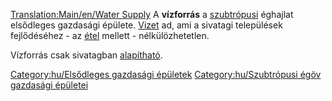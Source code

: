 [[Translation:Main/en/Water Supply]]{{en/-}}
{{hu/Gazdasági épületek|kép=Watersupply.png
|név=Vízforrás
|klíma=[[Main/en/Éghajlatok/Hu#Szubtrópusi|szubtrópusi]]
|elfogad=---
|előállít=[[Main/hu/Víz|vizet]]
}}
A '''vízforrás''' a [[Main/en/Éghajlatok/Hu#Szubtrópusi|szubtrópusi]] éghajlat elsődleges gazdasági épülete. [[Main/hu/Víz|Vizet]] ad, ami a sivatagi települések fejlődéséhez - az [[Main/hu/Étel|étel]] mellett - nélkülözhetetlen.

Vízforrás csak sivatagban [[Main/en/Gazdasági épületek/Hu#Új gazdasági épület alapítása|alapítható]].

{{hu/Navbox Gazdasági épületek}}

[[Category:hu/Elsődleges gazdasági épületek]]
[[Category:hu/Szubtrópusi égöv gazdasági épületei]]